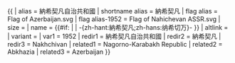 {{ {{{1<noinclude>|country showdata</noinclude>}}}
| alias           = 納希契凡自治共和國
| shortname alias = 納希契凡
| flag alias      = Flag of Azerbaijan.svg
| flag alias-1952 = Flag of Nahichevan ASSR.svg
| size            = {{{size|}}}
| name            = {{#if: {{{name|}}} | {{{name|}}} | -{zh-hant:納希契凡;zh-hans:纳希切万}- }}
| altlink         = {{{altlink|}}}
| variant         = {{{variant|}}}
<noinclude>
| var1           = 1952
| redir1          = 納希契凡自治共和國
| redir2          = 納希契凡
| redir3          = Nakhchivan
| related1        = Nagorno-Karabakh Republic
| related2        = Abkhazia
| related3        = Azerbaijan
</noinclude>
}}